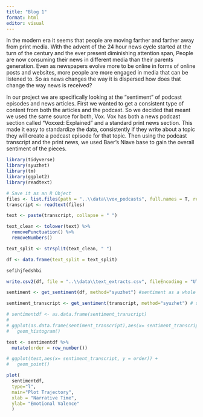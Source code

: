 ```yaml
---
title: "Blog 1"
format: html
editor: visual
---
```


In the modern era it seems that people are moving farther and farther away from print media. With the advent of the 24 hour news cycle started at the turn of the century and the ever present diminishing attention span, People are now consuming their news in different media than their parents generation. Even as newspapers evolve more to be online in forms of online posts and websites, more people are more engaged in media that can be listened to. So as news changes the way it is dispersed how does that change the way news is received?

In our project we are specifically looking at the "sentiment" of podcast episodes and news articles. First we wanted to get a consistent type of content from both the articles and the podcast. So we decided that meant we used the same source for both, Vox. Vox has both a news podcast section called "Voxxed: Explained" and a standard print news section. This made it easy to standardize the data, consistently if they write about a topic they will create a podcast episode for that topic. Then using the podcast transcript and the print news, we used Baer's Niave base to gain the overall sentiment of the pieces.

```r
library(tidyverse)
library(syuzhet)
library(tm)
library(ggplot2)
library(readtext)
```

```r
# Save it as an R Object
files <- list.files(path = "..\\data\\vox_podcasts", full.names = T, recursive = T)
transcript <- readtext(files)

text <- paste(transcript, collapse = " ")

text_clean <- tolower(text) %>%
  removePunctuation() %>%
  removeNumbers()

text_split <- strsplit(text_clean, " ")

df <- data.frame(text_split = text_split)

sefihjfedshbi

write.csv2(df, file = "..\\data\\text_extracts.csv", fileEncoding = "UTF-8")
```

```r
sentiment <- get_sentiment(df, method="syuzhet") #sentiment as a whole

sentiment_transcript <- get_sentiment(transcript, method="syuzhet") # sentiment per document
```


```r
# sentimentdf <- as.data.frame(sentiment_transcript)
# 
# ggplot(as.data.frame(sentiment_transcript),aes(x= sentiment_transcript)) +
#   geom_histogram()

test <- sentimentdf %>% 
  mutate(order = row_number())

# ggplot(test,aes(x= sentiment_transcript, y = order)) + 
#   geom_point()

plot(
  sentimentdf, 
  type="l", 
  main="Plot Trajectory", 
  xlab = "Narrative Time", 
  ylab= "Emotional Valence"
  )
```
